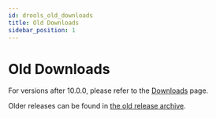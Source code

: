 ```yaml
---
id: drools_old_downloads
title: Old Downloads
sidebar_position: 1
---
```


# Old Downloads

For versions after 10.0.0, please refer to the [Downloads](https://kie.apache.org/docs/start/download/) page.

Older releases can be found in [the old release archive](https://download.jboss.org/drools/release/).

